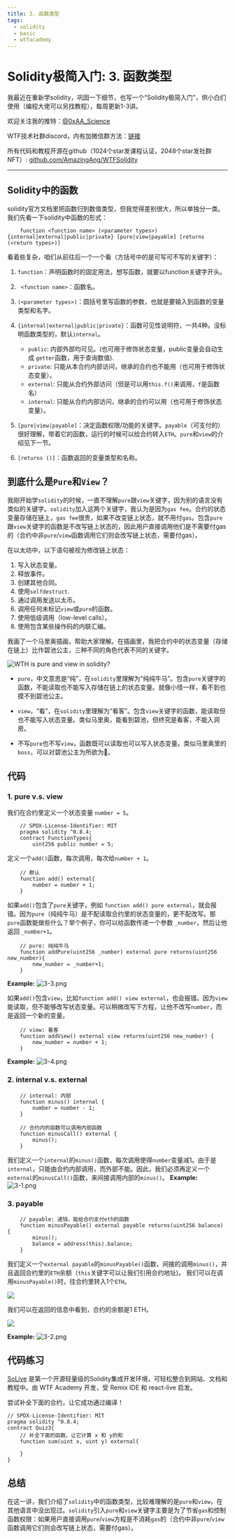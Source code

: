 ```yaml
---
title: 3. 函数类型
tags:
  - solidity
  - basic
  - wtfacademy
---
```



# Solidity极简入门: 3. 函数类型

<QuizProgress courseId={SOLIDITY_COURSE_ID} lessonId={SOLIDITY_BASIC_LESSON_ID_3}></QuizProgress>

我最近在重新学solidity，巩固一下细节，也写一个“Solidity极简入门”，供小白们使用（编程大佬可以另找教程），每周更新1-3讲。

欢迎关注我的推特：[@0xAA_Science](https://twitter.com/0xAA_Science)

WTF技术社群discord，内有加微信群方法：[链接](https://discord.gg/5akcruXrsk)

所有代码和教程开源在github（1024个star发课程认证，2048个star发社群NFT）: [github.com/AmazingAng/WTFSolidity](https://github.com/AmazingAng/WTFSolidity)

-----

## Solidity中的函数
solidity官方文档里把函数归到数值类型，但我觉得差别很大，所以单独分一类。我们先看一下solidity中函数的形式：
```solidity
    function <function name> (<parameter types>) {internal|external|public|private} [pure|view|payable] [returns (<return types>)]
```
看着些复杂，咱们从前往后一个一个看（方括号中的是可写可不写的关键字）：

1. `function`：声明函数时的固定用法，想写函数，就要以function关键字开头。

2. ` <function name>`：函数名。

3. `(<parameter types>)`：圆括号里写函数的参数，也就是要输入到函数的变量类型和名字。

4. `{internal|external|public|private}`：函数可见性说明符，一共4种。没标明函数类型的，默认`internal`。

    - `public`: 内部外部均可见。(也可用于修饰状态变量，public变量会自动生成 `getter`函数，用于查询数值).
    - `private`: 只能从本合约内部访问，继承的合约也不能用（也可用于修饰状态变量）。
    - `external`: 只能从合约外部访问（但是可以用`this.f()`来调用，`f`是函数名）
    - `internal`: 只能从合约内部访问，继承的合约可以用（也可用于修饰状态变量）。
5. `[pure|view|payable]`：决定函数权限/功能的关键字。`payable`（可支付的）很好理解，带着它的函数，运行的时候可以给合约转入`ETH`。`pure`和`view`的介绍见下一节。

6. `[returns ()]`：函数返回的变量类型和名称。

## 到底什么是`Pure`和`View`？
我刚开始学`solidity`的时候，一直不理解`pure`跟`view`关键字，因为别的语言没有类似的关键字。`solidity`加入这两个关键字，我认为是因为`gas fee`。合约的状态变量存储在链上，`gas fee`很贵，如果不改变链上状态，就不用付`gas`。包含`pure`跟`view`关键字的函数是不改写链上状态的，因此用户直接调用他们是不需要付gas的（合约中非`pure`/`view`函数调用它们则会改写链上状态，需要付gas）。

在以太坊中，以下语句被视为修改链上状态：

1. 写入状态变量。
2. 释放事件。
3. 创建其他合同。
4. 使用`selfdestruct`.
5. 通过调用发送以太币。
6. 调用任何未标记`view`或`pure`的函数。
7. 使用低级调用（low-level calls）。
8. 使用包含某些操作码的内联汇编。

我画了一个马里奥插画，帮助大家理解。在插画里，我把合约中的状态变量（存储在链上）比作碧池公主，三种不同的角色代表不同的关键字。


![WTH is pure and view in solidity?](https://images.mirror-media.xyz/publication-images/1B9kHsTYnDY_QURSWMmPb.png?height=1028&width=1758)

- `pure`，中文意思是“纯”，在`solidity`里理解为“纯纯牛马”。包含`pure`关键字的函数，不能读取也不能写入存储在链上的状态变量。就像小怪一样，看不到也摸不到碧池公主。

- `view`，“看”，在`solidity`里理解为“看客”。包含`view`关键字的函数，能读取但也不能写入状态变量。类似马里奥，能看到碧池，但终究是看客，不能入洞房。

- 不写`pure`也不写`view`，函数既可以读取也可以写入状态变量。类似马里奥里的`boss`，可以对碧池公主为所欲为🐶。

## 代码
### 1. pure v.s. view

我们在合约里定义一个状态变量 `number = 5`。
```solidity
    // SPDX-License-Identifier: MIT
    pragma solidity ^0.8.4;
    contract FunctionTypes{
        uint256 public number = 5;
```
定义一个`add()`函数，每次调用，每次给`number + 1`。
```solidity
    // 默认
    function add() external{
        number = number + 1;
    }
```
如果`add()`包含了`pure`关键字，例如 `function add() pure external`，就会报错。因为`pure`（纯纯牛马）是不配读取合约里的状态变量的，更不配改写。那`pure`函数能做些什么？举个例子，你可以给函数传递一个参数 `_number`，然后让他返回 `_number+1`。
```solidity
    // pure: 纯纯牛马
    function addPure(uint256 _number) external pure returns(uint256 new_number){
        new_number = _number+1;
    }
```

**Example:**
![3-3.png](./img/3-3.png)

如果`add()`包含`view`，比如`function add() view external`，也会报错。因为`view`能读取，但不能够改写状态变量。可以稍微改写下方程，让他不改写`number`，而是返回一个新的变量。
```solidity
    // view: 看客
    function addView() external view returns(uint256 new_number) {
        new_number = number + 1;
    }
```

**Example:**
![3-4.png](./img/3-4.png)
### 2. internal v.s. external
```solidity
    // internal: 内部
    function minus() internal {
        number = number - 1;
    }

    // 合约内的函数可以调用内部函数
    function minusCall() external {
        minus();
    }
```
我们定义一个`internal`的`minus()`函数，每次调用使得`number`变量减1。由于是`internal`，只能由合约内部调用，而外部不能。因此，我们必须再定义一个`external`的`minusCall()`函数，来间接调用内部的`minus()`。
**Example:**
![3-1.png](./img/3-1.png)

### 3. payable
```solidity
    // payable: 递钱，能给合约支付eth的函数
    function minusPayable() external payable returns(uint256 balance) {
        minus();    
        balance = address(this).balance;
    }
```
我们定义一个`external payable`的`minusPayable()`函数，间接的调用`minus()`，并且返回合约里的`ETH`余额（`this`关键字可以让我们引用合约地址)。
我们可以在调用`minusPayable()`时，往合约里转入1个`ETH`。

![](https://images.mirror-media.xyz/publication-images/ETDPN8myq7jFfAL8CUAFt.png?height=148&width=588)

我们可以在返回的信息中看到，合约的余额是1 ETH。

![](https://images.mirror-media.xyz/publication-images/nGZ2pz0MvzgXuKrENJPYf.png?height=128&width=1130)

**Example:**
![3-2.png](./img/3-2.png)


## 代码练习

[SoLive](https://solive.wtf) 是第一个开源轻量级的Solidity集成开发环境，可轻松整合到网站、文档和教程中。由 WTF Academy 开发，受 Remix IDE 和 react-live 启发。

尝试补全下面的合约，让它成功通过编译！

```solidity solive height=400px
// SPDX-License-Identifier: MIT
pragma solidity ^0.8.4;
contract Quiz3{
    // 补全下面的函数，让它计算 x 和 y的和
    function sum(uint x, uint y) external{

    }
}
```


## 总结
在这一讲，我们介绍了`solidity`中的函数类型，比较难理解的是`pure`和`view`，在其他语言中没出现过。`solidity`引入`pure`和`view`关键字主要是为了节省`gas`和控制函数权限：如果用户直接调用`pure`/`view`方程是不消耗`gas`的（合约中非`pure`/`view`函数调用它们则会改写链上状态，需要付gas）。


<QuizForm courseId={SOLIDITY_COURSE_ID} lessonId={SOLIDITY_BASIC_LESSON_ID_3}></QuizForm>